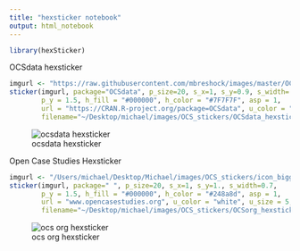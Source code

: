 ```yaml
---
title: "hexsticker notebook"
output: html_notebook
---
```


```r
library(hexSticker)
```


OCSdata hexsticker
```r
imgurl <- "https://raw.githubusercontent.com/mbreshock/images/master/OCS_stickers/OCSdata_logo.png"
sticker(imgurl, package="OCSdata", p_size=20, s_x=1, s_y=0.9, s_width=.6, 
        p_y = 1.5, h_fill = "#000000", h_color = "#7F7F7F", asp = 1,
        url = "https://CRAN.R-project.org/package=OCSdata", u_color = "white", u_size = 3,
        filename="~/Desktop/michael/images/OCS_stickers/OCSdata_hexsticker.png")
```

![ocsdata hexsticker](https://raw.githubusercontent.com/mbreshock/images/master/OCS_stickers/OCSdata_hexsticker.png)

Open Case Studies Hexsticker
```r
imgurl <- "/Users/michael/Desktop/Michael/images/OCS_stickers/icon_bigger.png"
sticker(imgurl, package=" ", p_size=20, s_x=1, s_y=1., s_width=0.7, 
        p_y = 1.5, h_fill = "#000000", h_color = "#248a8d", asp = 1,
        url = "www.opencasestudies.org", u_color = "white", u_size = 5,
        filename="~/Desktop/michael/images/OCS_stickers/OCSorg_hexsticker_big.png")
```

![ocs org hexsticker](https://raw.githubusercontent.com/mbreshock/images/master/OCS_stickers/OCSorg_hexsticker.png)


